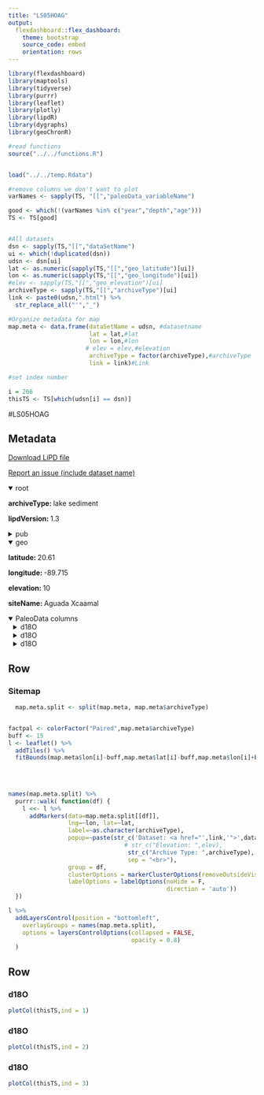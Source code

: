 ```yaml
---
title: "LS05HOAG"
output: 
  flexdashboard::flex_dashboard:
    theme: bootstrap
    source_code: embed
    orientation: rows
---
```


```r
library(flexdashboard)
library(maptools)
library(tidyverse)
library(purrr)
library(leaflet)
library(plotly)
library(lipdR)
library(dygraphs)
library(geoChronR)

#read functions
source("../../functions.R")


load("../../temp.Rdata")

#remove columns we don't want to plot
varNames <- sapply(TS, "[[","paleoData_variableName")

good <- which(!(varNames %in% c("year","depth","age")))
TS <- TS[good]


#All datasets
dsn <- sapply(TS,"[[","dataSetName")
ui <- which(!duplicated(dsn))
udsn <- dsn[ui]
lat <- as.numeric(sapply(TS,"[[","geo_latitude")[ui])
lon <- as.numeric(sapply(TS,"[[","geo_longitude")[ui])
#elev <- sapply(TS,"[[","geo_elevation")[ui]
archiveType <- sapply(TS,"[[","archiveType")[ui]
link <- paste0(udsn,".html") %>% 
  str_replace_all("'","_")

#Organize metadata for map
map.meta <- data.frame(dataSetName = udsn, #datasetname
                       lat = lat,#lat
                       lon = lon,#lon
                      # elev = elev,#elevation
                       archiveType = factor(archiveType),#archiveType
                       link = link)#Link

#set index number

i = 266
thisTS <- TS[which(udsn[i] == dsn)]
```
#LS05HOAG

Metadata {.sidebar}
-------------------------------------
[Download LiPD file](LS05HOAG.lpd)
            

[Report an issue (include dataset name)](https://github.com/nickmckay/LiPDverse/issues)

<details open style="margin-left: 0px">
<summary>root</summary>
<p style="margin-left: 0px"><strong>archiveType: </strong>lake sediment
<p style="margin-left: 0px"><strong>lipdVersion: </strong>1.3
</details>
<details>
<summary>pub</summary>
<details style="margin-left: 10px">
<summary>pub1</summary>
<p style="margin-left: 10px"><strong>author: </strong>Hodell, David A. , Brenner, Mark , Curtis, Jason H. , Medina-Gonz�lez, Roger , Ildefonso-Chan Can, Enrique , Albornaz-Pat, Alma , Guilderson, Thomas P.
<p style="margin-left: 10px"><strong>journal: </strong>Quaternary Research
<p style="margin-left: 10px"><strong>volume: </strong>63
<p style="margin-left: 10px"><strong>pages: </strong>-12
<p style="margin-left: 10px"><strong>pubYear: </strong>2005
<p style="margin-left: 10px"><strong>title: </strong>Climate change on the Yucatan Peninsula during the Little Ice Age
<p style="margin-left: 10px"><strong>DOI: </strong>10.1016/j.yqres.2004.11.004
</details>
</details>
<details open style="margin-left: 0px">
<summary>geo</summary>
<p style="margin-left: 0px"><strong>latitude: </strong>20.61
<p style="margin-left: 0px"><strong>longitude: </strong>-89.715
<p style="margin-left: 0px"><strong>elevation: </strong>10
<p style="margin-left: 0px"><strong>siteName: </strong>Aguada Xcaamal
</details>
<details open>
<summary>PaleoData columns</summary>
<details style="margin-left: 10px">
<summary>d18O</summary>
<p style="margin-left: 10px"><strong>TSid: </strong>LS05HOAG01
<p style="margin-left: 10px"><strong>variableName: </strong>d18O
<p style="margin-left: 10px"><strong>units: </strong>permil
<p style="margin-left: 10px"><strong>description: </strong>carbonate
<details>
<summary>interpretation</summary>
<details style="margin-left: 20px">
<summary>1</summary>
<p style="margin-left: 20px"><strong>basis: </strong>The salinity and 18O content of the lake water increased as a result of reduced precipitation and/or increased evaporation in the mid- to late 1500s
<p style="margin-left: 20px"><strong>scope: </strong>climate
<p style="margin-left: 20px"><strong>variable: </strong>E/P
</details>
<details style="margin-left: 20px">
<summary>2</summary>
<p style="margin-left: 20px"><strong>basis: </strong>Variations in carbonate d18O in Aguada X?caamal were principally controlled by changes in the d18O of lake water that, in turn, reflect changes in the lake?s hydrologic budget (evaporation, precipitation, and outflow) and the d18O of incoming precipitation and groundwater
<p style="margin-left: 20px"><strong>direction: </strong>positive
<p style="margin-left: 20px"><strong>equilibriumEvidence: </strong>Core-top d18O values for ostracods and gastropods are close to calculated equilibrium values for calcite and aragonite, respectively
<p style="margin-left: 20px"><strong>inferredMaterial: </strong>lake water
<p style="margin-left: 20px"><strong>integrationTimeUncertaintyType: </strong>Chonology; multiple potential controls on d18O
<p style="margin-left: 20px"><strong>integrationTimeUnits: </strong>Years
<p style="margin-left: 20px"><strong>rank: </strong>1
<p style="margin-left: 20px"><strong>scope: </strong>isotope
<p style="margin-left: 20px"><strong>variable: </strong>Hydrology
</details>
<details style="margin-left: 20px">
<summary>3</summary>
<p style="margin-left: 20px"><strong>basis: </strong>see above
<p style="margin-left: 20px"><strong>equilibriumEvidence: </strong>Core-top d18O values for ostracods and gastropods are close to calculated equilibrium values for calcite and aragonite, respectively
<p style="margin-left: 20px"><strong>inferredMaterial: </strong>lake water
<p style="margin-left: 20px"><strong>integrationTimeUncertaintyType: </strong>Chonology; multiple potential controls on d18O
<p style="margin-left: 20px"><strong>integrationTimeUnits: </strong>Years
<p style="margin-left: 20px"><strong>rank: </strong>2
<p style="margin-left: 20px"><strong>scope: </strong>isotope
<p style="margin-left: 20px"><strong>variable: </strong>d18O precipitation
</details>
<details style="margin-left: 20px">
<summary>4</summary>
<p style="margin-left: 20px"><strong>basis: </strong>see above
<p style="margin-left: 20px"><strong>equilibriumEvidence: </strong>Core-top d18O values for ostracods and gastropods are close to calculated equilibrium values for calcite and aragonite, respectively
<p style="margin-left: 20px"><strong>inferredMaterial: </strong>lake water
<p style="margin-left: 20px"><strong>integrationTimeUncertaintyType: </strong>Chonology; multiple potential controls on d18O
<p style="margin-left: 20px"><strong>integrationTimeUnits: </strong>Years
<p style="margin-left: 20px"><strong>rank: </strong>3
<p style="margin-left: 20px"><strong>scope: </strong>isotope
<p style="margin-left: 20px"><strong>variable: </strong>d18O groundwater
</details>
</details>
</details>
<details style="margin-left: 10px">
<summary>d18O</summary>
<p style="margin-left: 10px"><strong>TSid: </strong>LS05HOAG02
<p style="margin-left: 10px"><strong>variableName: </strong>d18O
<p style="margin-left: 10px"><strong>units: </strong>permil
<p style="margin-left: 10px"><strong>description: </strong>carbonate
<details>
<summary>interpretation</summary>
<details style="margin-left: 20px">
<summary>1</summary>
<p style="margin-left: 20px"><strong>basis: </strong>The salinity and 18O content of the lake water increased as a result of reduced precipitation and/or increased evaporation in the mid- to late 1500s
<p style="margin-left: 20px"><strong>scope: </strong>climate
<p style="margin-left: 20px"><strong>variable: </strong>E/P
</details>
<details style="margin-left: 20px">
<summary>2</summary>
<p style="margin-left: 20px"><strong>basis: </strong>Variations in carbonate d18O in Aguada X?caamal were principally controlled by changes in the d18O of lake water that, in turn, reflect changes in the lake?s hydrologic budget (evaporation, precipitation, and outflow) and the d18O of incoming precipitation and groundwater
<p style="margin-left: 20px"><strong>direction: </strong>positive
<p style="margin-left: 20px"><strong>equilibriumEvidence: </strong>Core-top d18O values for ostracods and gastropods are close to calculated equilibrium values for calcite and aragonite, respectively
<p style="margin-left: 20px"><strong>inferredMaterial: </strong>lake water
<p style="margin-left: 20px"><strong>integrationTimeUncertaintyType: </strong>Chonology; multiple potential controls on d18O
<p style="margin-left: 20px"><strong>integrationTimeUnits: </strong>Years
<p style="margin-left: 20px"><strong>rank: </strong>1
<p style="margin-left: 20px"><strong>scope: </strong>isotope
<p style="margin-left: 20px"><strong>variable: </strong>Hydrology
</details>
<details style="margin-left: 20px">
<summary>3</summary>
<p style="margin-left: 20px"><strong>basis: </strong>see above
<p style="margin-left: 20px"><strong>equilibriumEvidence: </strong>Core-top d18O values for ostracods and gastropods are close to calculated equilibrium values for calcite and aragonite, respectively
<p style="margin-left: 20px"><strong>inferredMaterial: </strong>lake water
<p style="margin-left: 20px"><strong>integrationTimeUncertaintyType: </strong>Chonology; multiple potential controls on d18O
<p style="margin-left: 20px"><strong>integrationTimeUnits: </strong>Years
<p style="margin-left: 20px"><strong>rank: </strong>2
<p style="margin-left: 20px"><strong>scope: </strong>isotope
<p style="margin-left: 20px"><strong>variable: </strong>d18O precipitation
</details>
<details style="margin-left: 20px">
<summary>4</summary>
<p style="margin-left: 20px"><strong>basis: </strong>see above
<p style="margin-left: 20px"><strong>equilibriumEvidence: </strong>Core-top d18O values for ostracods and gastropods are close to calculated equilibrium values for calcite and aragonite, respectively
<p style="margin-left: 20px"><strong>inferredMaterial: </strong>lake water
<p style="margin-left: 20px"><strong>integrationTimeUncertaintyType: </strong>Chonology; multiple potential controls on d18O
<p style="margin-left: 20px"><strong>integrationTimeUnits: </strong>Years
<p style="margin-left: 20px"><strong>rank: </strong>3
<p style="margin-left: 20px"><strong>scope: </strong>isotope
<p style="margin-left: 20px"><strong>variable: </strong>d18O groundwater
</details>
</details>
</details>
<details style="margin-left: 10px">
<summary>d18O</summary>
<p style="margin-left: 10px"><strong>TSid: </strong>LS05HOAG03
<p style="margin-left: 10px"><strong>variableName: </strong>d18O
<p style="margin-left: 10px"><strong>units: </strong>permil
<p style="margin-left: 10px"><strong>description: </strong>carbonate
<details>
<summary>interpretation</summary>
<details style="margin-left: 20px">
<summary>1</summary>
<p style="margin-left: 20px"><strong>basis: </strong>The salinity and 18O content of the lake water increased as a result of reduced precipitation and/or increased evaporation in the mid- to late 1500s
<p style="margin-left: 20px"><strong>scope: </strong>climate
<p style="margin-left: 20px"><strong>variable: </strong>E/P
</details>
<details style="margin-left: 20px">
<summary>2</summary>
<p style="margin-left: 20px"><strong>basis: </strong>Variations in carbonate d18O in Aguada X?caamal were principally controlled by changes in the d18O of lake water that, in turn, reflect changes in the lake?s hydrologic budget (evaporation, precipitation, and outflow) and the d18O of incoming precipitation and groundwater
<p style="margin-left: 20px"><strong>direction: </strong>positive
<p style="margin-left: 20px"><strong>equilibriumEvidence: </strong>Core-top d18O values for ostracods and gastropods are close to calculated equilibrium values for calcite and aragonite, respectively
<p style="margin-left: 20px"><strong>inferredMaterial: </strong>lake water
<p style="margin-left: 20px"><strong>integrationTimeUncertaintyType: </strong>Chonology; multiple potential controls on d18O
<p style="margin-left: 20px"><strong>integrationTimeUnits: </strong>Years
<p style="margin-left: 20px"><strong>rank: </strong>1
<p style="margin-left: 20px"><strong>scope: </strong>isotope
<p style="margin-left: 20px"><strong>variable: </strong>Hydrology
</details>
<details style="margin-left: 20px">
<summary>3</summary>
<p style="margin-left: 20px"><strong>basis: </strong>see above
<p style="margin-left: 20px"><strong>equilibriumEvidence: </strong>Core-top d18O values for ostracods and gastropods are close to calculated equilibrium values for calcite and aragonite, respectively
<p style="margin-left: 20px"><strong>inferredMaterial: </strong>lake water
<p style="margin-left: 20px"><strong>integrationTimeUncertaintyType: </strong>Chonology; multiple potential controls on d18O
<p style="margin-left: 20px"><strong>integrationTimeUnits: </strong>Years
<p style="margin-left: 20px"><strong>rank: </strong>2
<p style="margin-left: 20px"><strong>scope: </strong>isotope
<p style="margin-left: 20px"><strong>variable: </strong>d18O precipitation
</details>
<details style="margin-left: 20px">
<summary>4</summary>
<p style="margin-left: 20px"><strong>basis: </strong>see above
<p style="margin-left: 20px"><strong>equilibriumEvidence: </strong>Core-top d18O values for ostracods and gastropods are close to calculated equilibrium values for calcite and aragonite, respectively
<p style="margin-left: 20px"><strong>inferredMaterial: </strong>lake water
<p style="margin-left: 20px"><strong>integrationTimeUncertaintyType: </strong>Chonology; multiple potential controls on d18O
<p style="margin-left: 20px"><strong>integrationTimeUnits: </strong>Years
<p style="margin-left: 20px"><strong>rank: </strong>3
<p style="margin-left: 20px"><strong>scope: </strong>isotope
<p style="margin-left: 20px"><strong>variable: </strong>d18O groundwater
</details>
</details>
</details>

Row
-----------------------------------------------------------------------

### Sitemap

```r
  map.meta.split <- split(map.meta, map.meta$archiveType)


factpal <- colorFactor("Paired",map.meta$archiveType)
buff <- 15
l <- leaflet() %>% 
  addTiles() %>% 
  fitBounds(map.meta$lon[i]-buff,map.meta$lat[i]-buff,map.meta$lon[i]+buff,map.meta$lat[i]+buff)
  

  
  
names(map.meta.split) %>%
  purrr::walk( function(df) {
    l <<- l %>%
      addMarkers(data=map.meta.split[[df]],
                 lng=~lon, lat=~lat,
                 label=~as.character(archiveType),
                 popup=~paste(str_c('Dataset: <a href="',link,'">',dataSetName,'</a>'),
                                 # str_c("Elevation: ",elev),
                                  str_c("Archive Type: ",archiveType),
                                  sep = "<br>"),
                 group = df,
                 clusterOptions = markerClusterOptions(removeOutsideVisibleBounds = F),
                 labelOptions = labelOptions(noHide = F,
                                             direction = 'auto'))
  })

l %>%
  addLayersControl(position = "bottomleft",
    overlayGroups = names(map.meta.split),
    options = layersControlOptions(collapsed = FALSE,
                                   opacity = 0.8)
  )
```

Row {.tabset .tabset-fade}
-----------------------------------------------------------------------

### d18O
```r
plotCol(thisTS,ind = 1)
```

### d18O
```r
plotCol(thisTS,ind = 2)
```

### d18O
```r
plotCol(thisTS,ind = 3)
```
